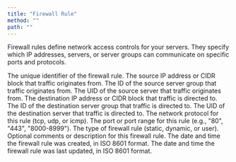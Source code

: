 ```yaml
---
title: "Firewall Rule"
method: ""
path: ""
---
```

Firewall rules define network access controls for your servers. They specify which IP addresses, servers, or server groups can communicate on specific ports and protocols.

<Model>
    <ModelProperty name="id" type="integer">
        The unique identifier of the firewall rule.
    </ModelProperty>
    <ModelProperty name="from_ip" type="string">
        The source IP address or CIDR block that traffic originates from.
    </ModelProperty>
    <ModelProperty name="from_group_id" type="integer">
        The ID of the source server group that traffic originates from.
    </ModelProperty>
    <ModelProperty name="from_server_id" type="string">
        The UID of the source server that traffic originates from.
    </ModelProperty>
    <ModelProperty name="to_ip" type="string">
        The destination IP address or CIDR block that traffic is directed to.
    </ModelProperty>
    <ModelProperty name="to_group_id" type="integer">
        The ID of the destination server group that traffic is directed to.
    </ModelProperty>
    <ModelProperty name="to_server_id" type="string">
        The UID of the destination server that traffic is directed to.
    </ModelProperty>
    <ModelProperty name="protocol" type="string">
        The network protocol for this rule (tcp, udp, or icmp).
    </ModelProperty>
    <ModelProperty name="port" type="string">
        The port or port range for this rule (e.g., "80", "443", "8000-8999").
    </ModelProperty>
    <ModelProperty name="rule_type" type="string">
        The type of firewall rule (static, dynamic, or user).
    </ModelProperty>
    <ModelProperty name="comments" type="string">
        Optional comments or description for this firewall rule.
    </ModelProperty>
    <ModelProperty name="created_at" type="datetime">
        The date and time the firewall rule was created, in ISO 8601 format.
    </ModelProperty>
    <ModelProperty name="updated_at" type="datetime">
        The date and time the firewall rule was last updated, in ISO 8601 format.
    </ModelProperty>
</Model>
